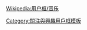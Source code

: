 {{Userbox-2
  |id1          = [[File:Fotothek df roe-neg 0002792 002 Portrait Dmitri Dmitrijewitsch Schostakowitchs im Publikum der Bachfeier (cropped).jpg|x45px]]
  |id1-c        = #DDDDDD
  |id2          = [[File:DSCH motif.svg|49px|link=DSCH动机]]
  |id2-c        = #CCCCCC
  |info         = 這個用戶喜歡聽'''[[德米特里·肖斯塔科维奇|<span style="color:black">蕭士塔高維奇</span>]]'''的作品。
  |info-c       = #DDDDDD
  |info-s       = 10
  |border-c     = black
  |border-s     = 1
  |usercategory = 喜歡蕭士塔高維奇音樂的維基人
}}
<noinclude>{{Clear}}[[Wikipedia:用户框/音乐]][[Category:關注與興趣用戶框模板]]</noinclude>